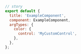 ```js
// story
export default {
  title: 'ExampleComponent',
  component: ExampleComponent,
  argTypes: {
    color: {
      control: 'MyCustomControl',
    },
  },
};
```
